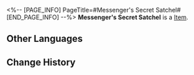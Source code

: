 <%-- [PAGE_INFO]
PageTitle=#Messenger's Secret Satchel#
[END_PAGE_INFO] --%>
{{Item Infobox
|id          = 51143
|image       = Item Messenger's Secret Satchel.png
|type        = 
|invCategory = Relics
|rarity      = 4
|effect      = 
|description = A trendy courier satchel. It's adorned with many cute accessories.
|source1     = [[Cavern of Corrosion: Alchemy Commission]]
}}
'''Messenger's Secret Satchel''' is a [[Item]].

==Other Languages==
{{Other Languages
|en   = Messenger's Secret Satchel
|zhs  = 信使的密信挎包
|zht  = 信使的密信單肩包
|ja   = メッセンジャーの密書ショルダーバッグ
|ko   = 메신저의 비밀 편지 크로스백
|es   = Bolso secreto del mensajero
|fr   = Sacoche secrète de messager
|ru   = Сумка вестника
|th   = Messenger's Secret Satchel
|vi   = Túi Mật Thư Của Tín Sứ
|de   = Geheime Umhängetasche des Boten
|id   = Messenger's Secret Satchel
|pt   = Bolsa Secreta do Mensageiro
}}

==Change History==
{{Change History|2.0}}